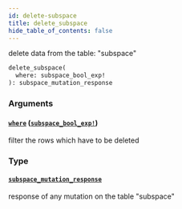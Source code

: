 ```yaml
---
id: delete-subspace
title: delete_subspace
hide_table_of_contents: false
---
```


delete data from the table: "subspace"

```graphql
delete_subspace(
  where: subspace_bool_exp!
): subspace_mutation_response
```

### Arguments

#### [`where`](#) ([`subspace_bool_exp!`](../inputs/subspace-bool-exp))

filter the rows which have to be deleted

### Type

#### [`subspace_mutation_response`](../objects/subspace-mutation-response)

response of any mutation on the table "subspace"
